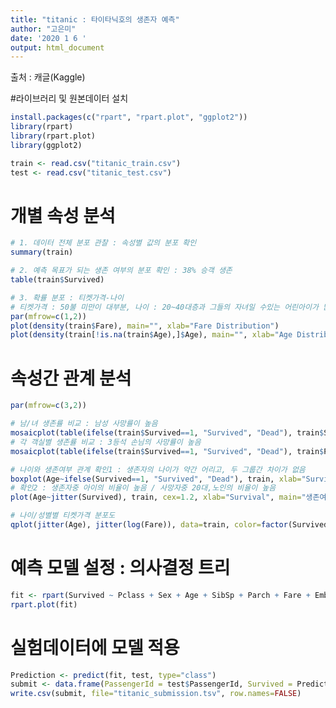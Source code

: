 ```yaml
---
title: "titanic : 타이타닉호의 생존자 예측"
author: "고은미"
date: '2020 1 6 '
output: html_document
---
```

출처 : 캐글(Kaggle)

#라이브러리 및 원본데이터 설치
```r
install.packages(c("rpart", "rpart.plot", "ggplot2"))
library(rpart)
library(rpart.plot)
library(ggplot2)

train <- read.csv("titanic_train.csv")
test <- read.csv("titanic_test.csv")
```

# 개별 속성 분석
```r
# 1. 데이터 전체 분포 관찰 : 속성별 값의 분포 확인
summary(train)

# 2. 예측 목표가 되는 생존 여부의 분포 확인 : 38% 승객 생존
table(train$Survived)

# 3. 확률 분포 : 티켓가격-나이
# 티켓가격 : 50불 미만이 대부분, 나이 : 20~40대층과 그들의 자녀일 수있는 어린아이가 많음
par(mfrow=c(1,2))
plot(density(train$Fare), main="", xlab="Fare Distribution")
plot(density(train[!is.na(train$Age),]$Age), main="", xlab="Age Distribution")
```

# 속성간 관계 분석
```r
par(mfrow=c(3,2))

# 남/녀 생존률 비교 : 남성 사망률이 높음
mosaicplot(table(ifelse(train$Survived==1, "Survived", "Dead"), train$Sex), main="남/녀 생존률 비교", cex=1.2)
# 각 객실별 생존률 비교 : 3등석 손님의 사망률이 높음
mosaicplot(table(ifelse(train$Survived==1, "Survived", "Dead"), train$Pclass), main="객실별 생존률 비교", cex=1.2)

# 나이와 생존여부 관계 확인1 : 생존자의 나이가 약간 어리고, 두 그룹간 차이가 없음
boxplot(Age~ifelse(Survived==1, "Survived", "Dead"), train, xlab="Survival", ylab="Age", cex=1.2, main="생존여부별 나이분포1")
# 확인2 : 생존자중 아이의 비율이 높음 / 사망자중 20대,노인의 비율이 높음 
plot(Age~jitter(Survived), train, cex=1.2, xlab="Survival", main="생존여부별 나이분포2")

# 나이/성별별 티켓가격 분포도
qplot(jitter(Age), jitter(log(Fare)), data=train, color=factor(Survived), shape=factor(Sex))
```

# 예측 모델 설정 : 의사결정 트리
```r
fit <- rpart(Survived ~ Pclass + Sex + Age + SibSp + Parch + Fare + Embarked, data=train, method="class")
rpart.plot(fit)
```

# 실험데이터에 모델 적용 

```r
Prediction <- predict(fit, test, type="class")
submit <- data.frame(PassengerId = test$PassengerId, Survived = Prediction)
write.csv(submit, file="titanic_submission.tsv", row.names=FALSE)
```

